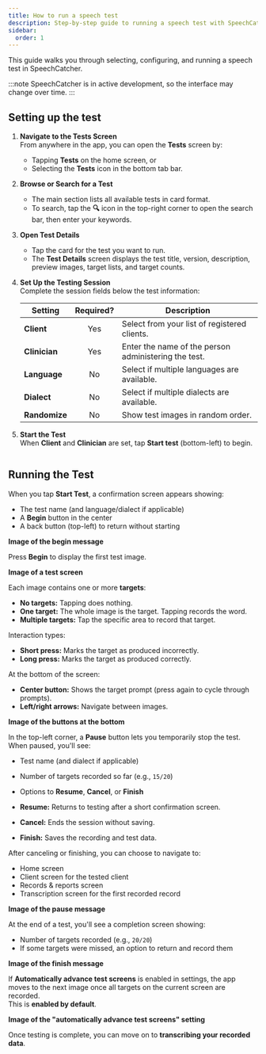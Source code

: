 ```yaml
---
title: How to run a speech test
description: Step-by-step guide to running a speech test with SpeechCatcher
sidebar:
  order: 1
---
```



This guide walks you through selecting, configuring, and running a speech test in SpeechCatcher.

:::note
SpeechCatcher is in active development, so the interface may change over time.
:::

## Setting up the test

<Steps>

1. **Navigate to the Tests Screen**  
   From anywhere in the app, you can open the **Tests** screen by:

   - Tapping **Tests** on the home screen, or
   - Selecting the **Tests** icon in the bottom tab bar.

2. **Browse or Search for a Test**

   - The main section lists all available tests in card format.
   - To search, tap the **🔍** icon in the top-right corner to open the search bar, then enter your keywords.

   <Image src={tests_screen_png} alt="" width={300} />

3. **Open Test Details**

   - Tap the card for the test you want to run.
   - The **Test Details** screen displays the test title, version, description, preview images, target lists, and target counts.

   <Image src={test_details_screen_empty_png} alt="" width={300} />

4. **Set Up the Testing Session**  
   Complete the session fields below the test information:

   | Setting       | Required? | Description                                          |
   | ------------- | :-------: | ---------------------------------------------------- |
   | **Client**    |    Yes    | Select from your list of registered clients.         |
   | **Clinician** |    Yes    | Enter the name of the person administering the test. |
   | **Language**  |    No     | Select if multiple languages are available.          |
   | **Dialect**   |    No     | Select if multiple dialects are available.           |
   | **Randomize** |    No     | Show test images in random order.                    |

5. **Start the Test**  
   When **Client** and **Clinician** are set, tap **Start test** (bottom-left) to begin.

   <Image src={test_details_screen_filled_png} alt="" width={300} />

</Steps>

## Running the Test

When you tap **Start Test**, a confirmation screen appears showing:

- The test name (and language/dialect if applicable)
- A **Begin** button in the center
- A back button (top-left) to return without starting

**Image of the begin message**

Press **Begin** to display the first test image.

**Image of a test screen**

Each image contains one or more **targets**:

- **No targets:** Tapping does nothing.
- **One target:** The whole image is the target. Tapping records the word.
- **Multiple targets:** Tap the specific area to record that target.

Interaction types:

- **Short press:** Marks the target as produced incorrectly.
- **Long press:** Marks the target as produced correctly.

At the bottom of the screen:

- **Center button:** Shows the target prompt (press again to cycle through prompts).
- **Left/right arrows:** Navigate between images.

**Image of the buttons at the bottom**

In the top-left corner, a **Pause** button lets you temporarily stop the test.  
When paused, you'll see:

- Test name (and dialect if applicable)
- Number of targets recorded so far (e.g., `15/20`)
- Options to **Resume**, **Cancel**, or **Finish**

- **Resume:** Returns to testing after a short confirmation screen.
- **Cancel:** Ends the session without saving.
- **Finish:** Saves the recording and test data.

After canceling or finishing, you can choose to navigate to:

- Home screen
- Client screen for the tested client
- Records & reports screen
- Transcription screen for the first recorded record

**Image of the pause message**

At the end of a test, you'll see a completion screen showing:

- Number of targets recorded (e.g., `20/20`)
- If some targets were missed, an option to return and record them

**Image of the finish message**

If **Automatically advance test screens** is enabled in settings, the app moves to the next image once all targets on the current screen are recorded.  
This is **enabled by default**.

**Image of the "automatically advance test screens" setting**

Once testing is complete, you can move on to **transcribing your recorded data**.
